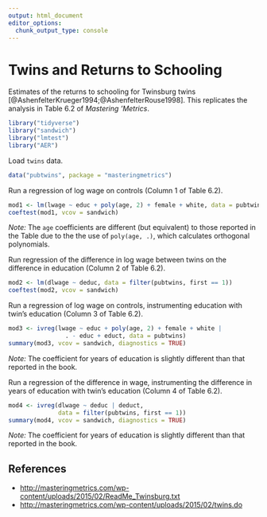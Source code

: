 ```yaml
---
output: html_document
editor_options:
  chunk_output_type: console
---
```

# Twins and Returns to Schooling

Estimates of the returns to schooling for Twinsburg twins [@AshenfelterKrueger1994;@AshenfelterRouse1998].
This replicates the analysis in Table 6.2 of *Mastering 'Metrics*.

```r
library("tidyverse")
library("sandwich")
library("lmtest")
library("AER")
```

Load `twins` data.
```r
data("pubtwins", package = "masteringmetrics")
```

Run a regression of log wage on controls (Column 1 of Table 6.2).
```r
mod1 <- lm(lwage ~ educ + poly(age, 2) + female + white, data = pubtwins)
coeftest(mod1, vcov = sandwich)
```
*Note:* The `age` coefficients are different (but equivalent) to those reported in the Table due to the the use of `poly(age, .)`, which calculates orthogonal polynomials.

Run regression of the difference in log wage between twins on the difference in education (Column 2 of Table 6.2).
```r
mod2 <- lm(dlwage ~ deduc, data = filter(pubtwins, first == 1))
coeftest(mod2, vcov = sandwich)
```

Run a regression of log wage on controls, instrumenting education with twin's education (Column 3 of Table 6.2).
```r
mod3 <- ivreg(lwage ~ educ + poly(age, 2) + female + white |
                . - educ + educt, data = pubtwins)
summary(mod3, vcov = sandwich, diagnostics = TRUE)
```
*Note:* The coefficient for years of education is slightly different than that reported in the book.

Run a regression of the difference in wage, instrumenting the difference in years of education with twin's education (Column 4 of Table 6.2).
```r
mod4 <- ivreg(dlwage ~ deduc | deduct,
              data = filter(pubtwins, first == 1))
summary(mod4, vcov = sandwich, diagnostics = TRUE)
```
*Note:* The coefficient for years of education is slightly different than that reported in the book.

## References {-}

-   <http://masteringmetrics.com/wp-content/uploads/2015/02/ReadMe_Twinsburg.txt>
-   <http://masteringmetrics.com/wp-content/uploads/2015/02/twins.do>
